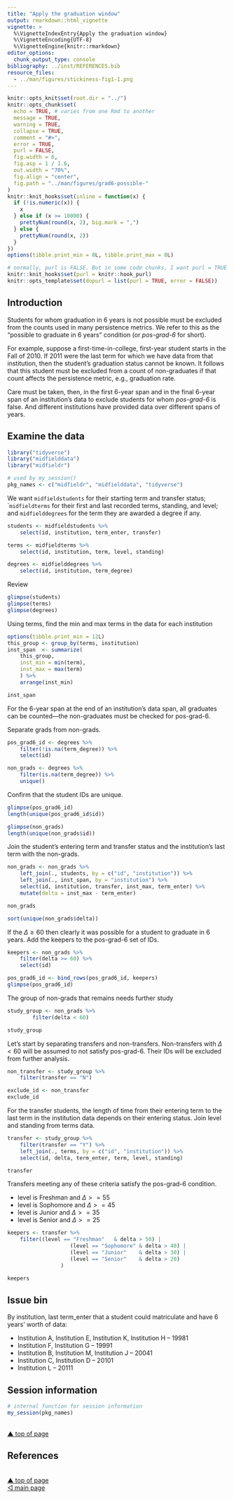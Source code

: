 ```yaml
---
title: "Apply the graduation window"
output: rmarkdown::html_vignette
vignette: >
  %\VignetteIndexEntry{Apply the graduation window}
  %\VignetteEncoding{UTF-8}
  %\VignetteEngine{knitr::rmarkdown}
editor_options: 
  chunk_output_type: console
bibliography: ../inst/REFERENCES.bib
resource_files:
  - ../man/figures/stickiness-fig1-1.png
---
```


```r
knitr::opts_knit$set(root.dir = "../")
knitr::opts_chunk$set(
  echo = TRUE, # varies from one Rmd to another
  message = TRUE,
  warning = TRUE,
  collapse = TRUE,
  comment = "#>",
  error = TRUE,
  purl = FALSE,
  fig.width = 6,
  fig.asp = 1 / 1.6,
  out.width = "70%",
  fig.align = "center",
  fig.path = "../man/figures/grad6-possible-"
)
knitr::knit_hooks$set(inline = function(x) {
  if (!is.numeric(x)) {
    x
  } else if (x >= 10000) {
    prettyNum(round(x, 2), big.mark = ",")
  } else {
    prettyNum(round(x, 2))
  }
})
options(tibble.print_min = 8L, tibble.print_max = 8L)

# normally, purl is FALSE. But in some code chunks, I want purl = TRUE so that the code in the vignette is executed to pass R CMD check. These next few lines set that up. In the code chunk header, add opts.label = 'dopurl'
knitr::knit_hooks$set(purl = knitr::hook_purl)
knitr::opts_template$set(dopurl = list(purl = TRUE, error = FALSE))
```

## Introduction

Students for whom graduation in 6 years is not possible must be excluded from the counts used in many persistence metrics. We refer to this as the "possible to graduate in 6 years" condition (or *pos-grad-6* for short). 

For example, suppose a first-time-in-college, first-year student starts in the Fall of 2010. If 2011 were the last term for which we have data from that institution, then the student's graduation status cannot be known. It follows that this student must be excluded from a count of non-graduates if that count affects the persistence metric, e.g., graduation rate.  

Care must be taken, then, in the first 6-year span and in the final 6-year span of an institution's data to exclude students for whom *pos-grad-6* is false. And different institutions have provided data over different spans of years. 


## Examine the data 

```r
library("tidyverse")
library("midfielddata")
library("midfieldr")
```

```r
# used by my_session() 
pkg_names <- c("midfieldr", "midfielddata", "tidyverse")
```

We want `midfieldstudents` for their starting term and transfer status; ``midfieldterms` for their first and last recorded terms, standing, and level; and `midfielddegrees` for the term they are awarded a degree if any.  

```r
students <- midfieldstudents %>% 
	select(id, institution, term_enter, transfer)

terms <- midfieldterms %>% 
	select(id, institution, term, level, standing)

degrees <- midfielddegrees %>% 
	select(id, institution, term_degree)
```

Review

```r
glimpse(students)
glimpse(terms)
glimpse(degrees)
```

Using terms, find the min and max terms in the data for each institution

```r
options(tibble.print_min = 12L)
this_group <- group_by(terms, institution)
inst_span  <- summarize(
	this_group, 
	inst_min = min(term), 
	inst_max = max(term)
	) %>% 
	arrange(inst_min)

inst_span
```

For the 6-year span at the end of an institution's data span, all graduates can be counted---the non-graduates must be checked for pos-grad-6. 

Separate grads from non-grads. 

```r
pos_grad6_id <- degrees %>% 
	filter(!is.na(term_degree)) %>% 
	select(id)

non_grads <- degrees %>% 
	filter(is.na(term_degree)) %>% 
	unique()
```

Confirm that the student IDs are unique. 

```r
glimpse(pos_grad6_id)
length(unique(pos_grad6_id$id))

glimpse(non_grads)
length(unique(non_grads$id))
```

Join the student's entering term and transfer status and the institution's last term with the non-grads. 

```r
non_grads <- non_grads %>% 
	left_join(., students, by = c("id", "institution")) %>% 
	left_join(., inst_span, by = "institution") %>% 
	select(id, institution, transfer, inst_max, term_enter) %>% 
	mutate(delta = inst_max - term_enter)

non_grads

sort(unique(non_grads$delta))
```
 
If the $\Delta \geq 60$ then clearly it was possible for a student to graduate in 6 years. Add the keepers to the pos-grad-6 set of IDs.

```r
keepers <- non_grads %>% 
	filter(delta >= 60) %>% 
	select(id) 

pos_grad6_id <- bind_rows(pos_grad6_id, keepers)
glimpse(pos_grad6_id)
```

The group of non-grads that remains needs further study

```r
study_group <- non_grads %>% 
		filter(delta < 60)

study_group
```

Let's start by separating transfers and non-transfers. Non-transfers with $\Delta < 60$ will be assumed to not satisfy pos-grad-6. Their IDs will be excluded from further analysis. 

```r
non_transfer <- study_group %>% 
	filter(transfer == "N")

exclude_id <- non_transfer
exclude_id
```

For the transfer students, the length of time from their entering term to the last term in the institution data depends on their entering status. Join level and standing from terms data. 
 
```r
transfer <- study_group %>% 
	filter(transfer == "Y") %>% 
	left_join(., terms, by = c("id", "institution")) %>% 
	select(id, delta, term_enter, term, level, standing) 

transfer
```

Transfers meeting any of these criteria satisfy the pos-grad-6 condition. 

- level is Freshman and $\Delta >= 55$ 
- level is Sophomore and $\Delta >= 45$ 
- level is Junior and $\Delta >= 35$ 
- level is Senior and $\Delta >= 25$ 

```r
keepers <- transfer %>% 
	filter((level == "Freshman"   & delta > 50) | 
				 	(level == "Sophomore" & delta > 40) |
				 	(level == "Junior"    & delta > 30) |
				 	(level == "Senior"    & delta > 20)
				 )

keepers
```



## Issue bin


By institution, last term_enter that a student could matriculate and have 6 years’ worth of data:


- Institution A, Institution E, Institution K, Institution H – 19981  
- Institution F, Institution G – 19991  
- Institution B, Institution M, Institution J – 20041  
- Institution C, Institution D – 20101  
- Institution L – 20111  


## Session information 

```r
# internal function for session information
my_session(pkg_names)
```

<br>
<a href="#top">&#9650; top of page</a>   

## References

<div id="refs"></div>

<br>
<a href="#top"         >&#9650;     top of page </a>     
<a href="../index.html">&#9665;       main page </a> 
